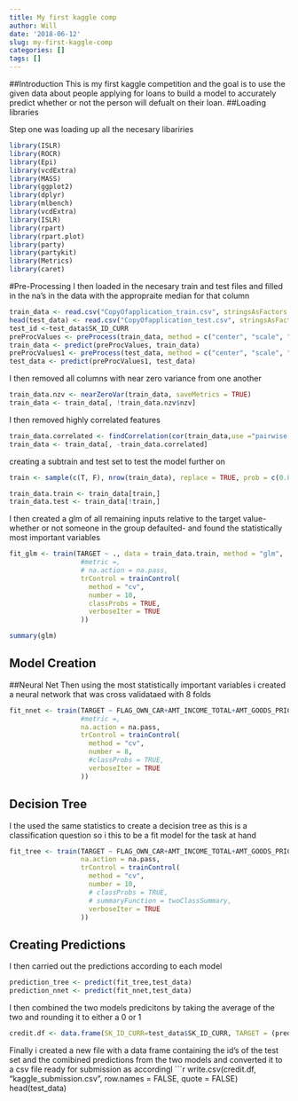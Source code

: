```yaml
---
title: My first kaggle comp
author: Will
date: '2018-06-12'
slug: my-first-kaggle-comp
categories: []
tags: []
---
```

##Introduction
This is my first kaggle competition and the goal is to use the given data about people applying for loans to build a model to accurately predict whether or not the person will defualt on their loan.
##Loading libraries

Step one was loading up all the necesary libariries
```r
library(ISLR)
library(ROCR)
library(Epi)
library(vcdExtra)
library(MASS)
library(ggplot2)
library(dplyr)
library(mlbench)
library(vcdExtra)
library(ISLR)
library(rpart)
library(rpart.plot)
library(party)
library(partykit)
library(Metrics)
library(caret)
```

#Pre-Processing
I then loaded in the necesary train and test files and filled in the na's in the data with the appropraite median for that column
```r
train_data <- read.csv("CopyOfapplication_train.csv", stringsAsFactors = T)
head(test_data) <- read.csv("CopyOfapplication_test.csv", stringsAsFactors = T)
test_id <-test_data$SK_ID_CURR
preProcValues <- preProcess(train_data, method = c("center", "scale", "medianImpute"))
train_data <- predict(preProcValues, train_data)
preProcValues1 <- preProcess(test_data, method = c("center", "scale", "medianImpute"))
test_data <- predict(preProcValues1, test_data)
```

I then removed all columns with near zero variance from one another
```r

train_data.nzv <- nearZeroVar(train_data, saveMetrics = TRUE)
train_data <- train_data[, !train_data.nzv$nzv]
```
I then removed highly correlated features
```r
train_data.correlated <- findCorrelation(cor(train_data,use ="pairwise.complete.obs"), cutoff = 0.65, verbose = TRUE, exact = TRUE)
train_data <- train_data[, -train_data.correlated]
```
creating a subtrain and test set to test the model further on
```r
train <- sample(c(T, F), nrow(train_data), replace = TRUE, prob = c(0.8, 0.2))

train_data.train <- train_data[train,]
train_data.test <- train_data[!train,]
```
I then created a glm of all remaining inputs relative to the target value-whether or not someone in the group defaulted- and found the statistically most important variables
```r
fit_glm <- train(TARGET ~ ., data = train_data.train, method = "glm",
                  #metric =,
                  # na.action = na.pass,
                  trControl = trainControl(
                    method = "cv",
                    number = 10,
                    classProbs = TRUE,
                    verboseIter = TRUE
                  ))
```
```r
summary(glm)
```
## Model Creation
##Neural Net
Then using the most statistically important variables i created a neural network that was cross validataed with 8 folds
```r
fit_nnet <- train(TARGET ~ FLAG_OWN_CAR+AMT_INCOME_TOTAL+AMT_GOODS_PRICE +AMT_ANNUITY + AMT_CREDIT++REGION_POPULATION_RELATIVE +DAYS_BIRTH  +DAYS_REGISTRATION+DAYS_ID_PUBLISH +FLAG_WORK_PHONE  +REGION_RATING_CLIENT_W_CITY   +REG_CITY_NOT_LIVE_CITY +EXT_SOURCE_2 +FLAG_DOCUMENT_3+FLAG_DOCUMENT_6+DAYS_LAST_PHONE_CHANGE+AMT_REQ_CREDIT_BUREAU_YEAR , data = train_data.train, method = "nnet",
                  #metric =,
                  na.action = na.pass,
                  trControl = trainControl(
                    method = "cv",
                    number = 8,
                    #classProbs = TRUE,
                    verboseIter = TRUE
                  ))
```
## Decision Tree
I the used the same statistics to create a decision tree as this is a classification question so i this to be a fit model for the task at hand
```r
fit_tree <- train(TARGET ~ FLAG_OWN_CAR+AMT_INCOME_TOTAL+AMT_GOODS_PRICE +AMT_ANNUITY + AMT_CREDIT+REGION_POPULATION_RELATIVE +DAYS_BIRTH  +DAYS_REGISTRATION+DAYS_ID_PUBLISH +FLAG_WORK_PHONE  +REGION_RATING_CLIENT_W_CITY   +REG_CITY_NOT_LIVE_CITY +EXT_SOURCE_2 +FLAG_DOCUMENT_3+FLAG_DOCUMENT_6+DAYS_LAST_PHONE_CHANGE+AMT_REQ_CREDIT_BUREAU_YEAR ,data = train_data.train, method = "rpart",
                  na.action = na.pass,
                  trControl = trainControl(
                    method = "cv",
                    number = 10,
                    # classProbs = TRUE,
                    # summaryFunction = twoClassSummary,
                    verboseIter = TRUE
                  ))
```
## Creating Predictions
I then carried out the predictions according to each model
```r
prediction_tree <- predict(fit_tree,test_data)
prediction_nnet <- predict(fit_nnet,test_data)
```
I then combined the two models predicitons by taking the average of the two and rounding it to either a 0 or 1
```r
credit.df <- data.frame(SK_ID_CURR=test_data$SK_ID_CURR, TARGET = (prediction_nnet+prediction_tree)/2 )
```
Finally i created a new file with a data frame containing the id's of the test set and the comibined predictions from the two models and converted it to a csv file ready for submission as accordingl
```r
write.csv(credit.df, "kaggle_submission.csv", row.names = FALSE, quote = FALSE)
head(test_data)
